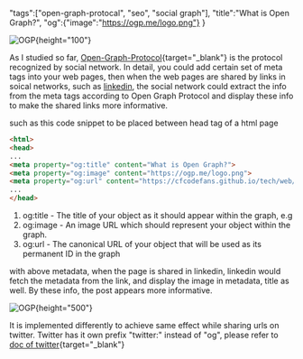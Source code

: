 "tags":["open-graph-protocal", "seo", "social graph"], 
"title":"What is Open Graph?",
"og":{"image":"https://ogp.me/logo.png"}
}

<div className="text-center">

![OGP](https://ogp.me/logo.png){height="100"}
</div>

As I studied so far, [Open-Graph-Protocol](https://ogp.me/){target="_blank"} is the protocol recognized by social network. In detail,
you could add certain set of meta tags into your web pages, then when the web pages are shared by links in soical networks, such as 
[linkedin](https://linkedin.com/), the social network could extract the info from the meta tags according to Open Graph Protocol 
and display these info to make the shared links more informative.
<!--more-->

such as this code snippet to be placed between head tag of a html page

```html
<html>
<head>
...
<meta property="og:title" content="What is Open Graph?">
<meta property="og:image" content="https://ogp.me/logo.png">
<meta property="og:url" content="https://cfcodefans.github.io/tech/web/html/what-is-open-graph">
...
</head>
```
1. og:title - The title of your object as it should appear within the graph, e.g
2. og:image - An image URL which should represent your object within the graph.
3. og:url - The canonical URL of your object that will be used as its permanent ID in the graph


with above metadata, when the page is shared in linkedin, linkedin would fetch the metadata from
the link, and display the image in metadata, title as well. By these info, the post appears more
informative.

<div className="text-center">

![OGP](/assets/res/html/ogp-sharing-linkedin.png){height="500"}
</div>

It is implemented differently to achieve same effect while sharing urls on twitter.
Twitter has it own prefix "twitter:" instead of "og", please refer to [doc of twitter](https://developer.twitter.com/en/docs/twitter-for-websites/cards/guides/getting-started){target="_blank"}

